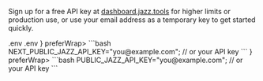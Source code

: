 
Sign up for a free API key at [dashboard.jazz.tools](https://dashboard.jazz.tools) for higher limits or production use, or use your email address as a temporary key to get started quickly.

<ContentByFramework framework="react">
  <FileName>.env</FileName>
</ContentByFramework>
<ContentByFramework framework="svelte">
  <FileName>.env</FileName>
</ContentByFramework>

<TabbedCodeGroup default="react" savedPreferenceKey="framework" id="get-api-key">
<TabbedCodeGroupItem label="React" value="react" className="[&_span]:[tab-size:2]" icon={<ReactLogo />} preferWrap>
```bash
NEXT_PUBLIC_JAZZ_API_KEY="you@example.com"; // or your API key
```
</TabbedCodeGroupItem>
<TabbedCodeGroupItem label="Svelte" value="svelte" className="[&_span]:[tab-size:2]" icon={<SvelteLogo />} preferWrap>
```bash
PUBLIC_JAZZ_API_KEY="you@example.com"; // or your API key
```
</TabbedCodeGroupItem>
</TabbedCodeGroup>